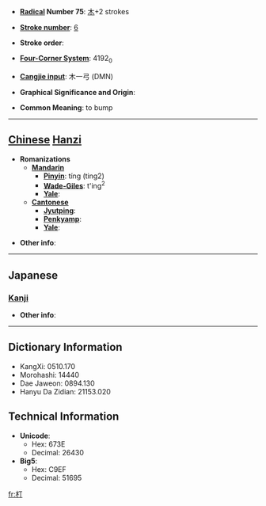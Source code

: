 * '''[[Wiktionary:Chinese radical index| Radical]] Number 75''': [[Wiktionary:Chinese radical index 木|木]]+2 strokes

* '''[[Wiktionary:Chinese total strokes index|Stroke number]]''': [[Wiktionary:Chinese total strokes index 6|6]]

* '''Stroke order''': 

* '''[[Wiktionary:Chinese four corner index|Four-Corner System]]''': 4192<sub>0</sub>

* '''[[Wiktionary:Chinese Cangjie index|Cangjie input]]''': 木一弓 (DMN)

* '''Graphical Significance and Origin''': 

* '''Common Meaning''': to bump

----

== [[Chinese]] [[Hanzi]] ==

* '''Romanizations'''
** '''[[Mandarin]]'''
*** '''[[Pinyin]]''': tíng (ting2)
*** '''[[Wade-Giles]]''': t'ing<sup>2</sup>
*** '''[[Yale]]''': 
** '''[[Cantonese]]'''
*** '''[[Jyutping]]''':
*** '''[[Penkyamp]]''': 
*** '''[[Yale]]''': 

* '''Other info''': 

----

==Japanese==
===[[Kanji]]===
{{kanji|on readings=[[とう]] (tō), [[じょう]] (jō), [[てい]] (tei), [[ちょう]] (chō)
|kun readings=[[つく]] (tsuku)
}}

* '''Other info''':  

----

== Dictionary Information ==

* KangXi: 0510.170
* Morohashi: 14440
* Dae Jaweon: 0894.130
* Hanyu Da Zidian: 21153.020

== Technical Information ==

* '''Unicode''':
** Hex: 673E
** Decimal: 26430
* '''Big5''':
** Hex: C9EF
** Decimal: 51695

[[fr:朾]]